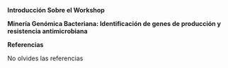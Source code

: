 **Introducción Sobre el Workshop**

**Minería Genómica Bacteriana: Identificación de genes de producción y resistencia antimicrobiana**

**Referencias**

No olvides las referencias
